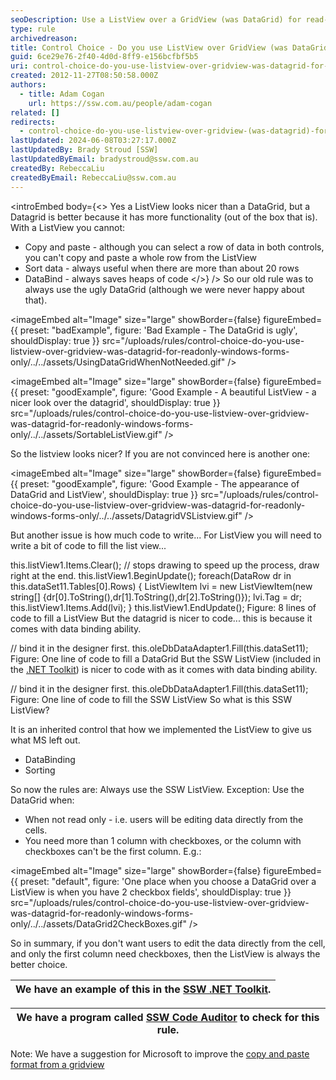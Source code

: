 ```yaml
---
seoDescription: Use a ListView over a GridView (was DataGrid) for read-only data display in Windows Forms applications to achieve a nicer look and improved functionality.
type: rule
archivedreason:
title: Control Choice - Do you use ListView over GridView (was DataGrid) for ReadOnly? (Windows Forms only)
guid: 6ce29e76-2f40-4d0d-8ff9-e156bcfbf5b5
uri: control-choice-do-you-use-listview-over-gridview-was-datagrid-for-readonly-windows-forms-only
created: 2012-11-27T08:50:58.000Z
authors:
  - title: Adam Cogan
    url: https://ssw.com.au/people/adam-cogan
related: []
redirects:
  - control-choice-do-you-use-listview-over-gridview-(was-datagrid)-for-readonly-(windows-forms-only)
lastUpdated: 2024-06-08T03:27:17.000Z
lastUpdatedBy: Brady Stroud [SSW]
lastUpdatedByEmail: bradystroud@ssw.com.au
createdBy: RebeccaLiu
createdByEmail: RebeccaLiu@ssw.com.au
---
```


<introEmbed
  body={<>
Yes a ListView looks nicer than a DataGrid, but a Datagrid is better because it has more functionality (out of the box that is). With a ListView you cannot:

- Copy and paste - although you can select a row of data in both controls, you can't copy and paste a whole row from the ListView
- Sort data - always useful when there are more than about 20 rows
- DataBind - always saves heaps of code
  </>}
/>
So our old rule was to always use the ugly DataGrid (although we were never happy about that).

<imageEmbed
  alt="Image"
  size="large"
  showBorder={false}
  figureEmbed={{
    preset: "badExample",
    figure: 'Bad Example - The DataGrid is ugly',
    shouldDisplay: true
  }}
  src="/uploads/rules/control-choice-do-you-use-listview-over-gridview-was-datagrid-for-readonly-windows-forms-only/../../assets/UsingDataGridWhenNotNeeded.gif"
/>

<imageEmbed
  alt="Image"
  size="large"
  showBorder={false}
  figureEmbed={{
    preset: "goodExample",
    figure: 'Good Example - A beautiful ListView - a nicer look over the datagrid',
    shouldDisplay: true
  }}
  src="/uploads/rules/control-choice-do-you-use-listview-over-gridview-was-datagrid-for-readonly-windows-forms-only/../../assets/SortableListView.gif"
/>

So the listview looks nicer? If you are not convinced here is another one:

<imageEmbed
  alt="Image"
  size="large"
  showBorder={false}
  figureEmbed={{
    preset: "goodExample",
    figure: 'Good Example - The appearance of DataGrid and ListView',
    shouldDisplay: true
  }}
  src="/uploads/rules/control-choice-do-you-use-listview-over-gridview-was-datagrid-for-readonly-windows-forms-only/../../assets/DatagridVSListview.gif"
/>

But another issue is how much code to write... For ListView you will need to write a bit of code to fill the list view...

this.listView1.Items.Clear(); // stops drawing to speed up the process, draw right at the end. this.listView1.BeginUpdate(); foreach(DataRow dr in this.dataSet11.Tables[0].Rows) { ListViewItem lvi = new ListViewItem(new string[] {dr[0].ToString(),dr[1].ToString(),dr[2].ToString()}); lvi.Tag = dr; this.listView1.Items.Add(lvi); } this.listView1.EndUpdate();
Figure: 8 lines of code to fill a ListView
But the datagrid is nicer to code... this is because it comes with data binding ability.

// bind it in the designer first. this.oleDbDataAdapter1.Fill(this.dataSet11);
Figure: One line of code to fill a DataGrid
But the SSW ListView (included in the [.NET Toolkit](http://www.ssw.com.au/ssw/NETToolkit/)) is nicer to code with as it comes with data binding ability.

// bind it in the designer first. this.oleDbDataAdapter1.Fill(this.dataSet11);
Figure: One line of code to fill the SSW ListView
So what is this SSW ListView?

It is an inherited control that how we implemented the ListView to give us what MS left out.

- DataBinding
- Sorting

So now the rules are:
Always use the SSW ListView.
Exception: Use the DataGrid when:

- When not read only - i.e. users will be editing data directly from the cells.
- You need more than 1 column with checkboxes, or the column with checkboxes can't be the first column. E.g.:
  
<imageEmbed
  alt="Image"
  size="large"
  showBorder={false}
  figureEmbed={{
    preset: "default",
    figure: 'One place when you choose a DataGrid over a ListView is when you have 2 checkbox fields',
    shouldDisplay: true
  }}
  src="/uploads/rules/control-choice-do-you-use-listview-over-gridview-was-datagrid-for-readonly-windows-forms-only/../../assets/DataGrid2CheckBoxes.gif"
/>

So in summary, if you don't want users to edit the data directly from the cell, and only the first column need checkboxes, then the ListView is always the better choice.

| We have an example of this in the [SSW .NET Toolkit](http://www.ssw.com.au/ssw/NETToolkit/). |
| -------------------------------------------------------------------------------------------- |

| We have a program called [SSW Code Auditor](http://www.ssw.com.au/ssw/CodeAuditor/) to check for this rule. |
| ----------------------------------------------------------------------------------------------------------- |

Note: We have a suggestion for Microsoft to improve the [copy and paste format from a gridview](http://www.ssw.com.au/ssw/Standards/BetterSoftwareSuggestions/MSForm.aspx#DataGridsFormattingonCopy)

